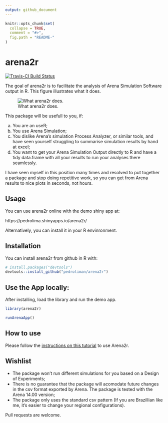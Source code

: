 ```yaml
---
output: github_document
---
```


<!-- README.md is generated from README.Rmd. Please edit that file -->

```r
knitr::opts_chunk$set(
  collapse = TRUE,
  comment = "#>",
  fig.path = "README-"
)
```

# arena2r

[![Travis-CI Build Status](http://travis-ci.org/pedroliman/arena2r.svg?branch=master)](https://travis-ci.org/pedroliman/arena2r)

The goal of arena2r is to facilitate the analysis of Arena Simulation Software output in R. This figure illustrates what it does.

![What arena2r does.](arena-2-r-plots.png)

This package will be usefull to you, if:

a) You are an useR;
b) You use Arena Simulation;
c) You dislike Arena's simulation Process Analyzer, or similar tools, and have seen yourself struggling to summarise simulation results by hand at excel;
d) You want to get your Arena Simulation Output directly to R and have a tidy data.frame with all your results to run your analyses there seamlessly.

I have seen myself in this position many times and resolved to put together a package and stop doing repetitive work, so you can get from Arena results to nice plots in seconds, not hours.


## Usage

You can use arena2r online with the demo shiny app at:

https://pedrolima.shinyapps.io/arena2r/

Alternatively, you can install it in your R envinronment.

## Installation

You can install arena2r from github in R with:

```r
# install.packages("devtools")
devtools::install_github("pedroliman/arena2r")
```

## Use the App locally:

After installing, load the library and run the demo app.

```r
library(arena2r)

runArenaApp()

```

## How to use

Please follow the [instructions on this tutorial](https://www.pedronl.com/post/arena2r-package-tutorial/) to use Arena2r.


## Wishlist

<!-- The following functions aren't available in the package, but are desirable. If you're willing to contribute with this package, please considering working on these features. -->

- The package won't run different simulations for you based on a Design of Experiments;
- There is no guarantee that the package will acomodate future changes in the csv format exported by Arena. The package is tested with the Arena 14.00 version;
- The package only uses the standard csv pattern (If you are Brazillian like me, it's easier to change your regional configurations).

Pull requests are welcome.
